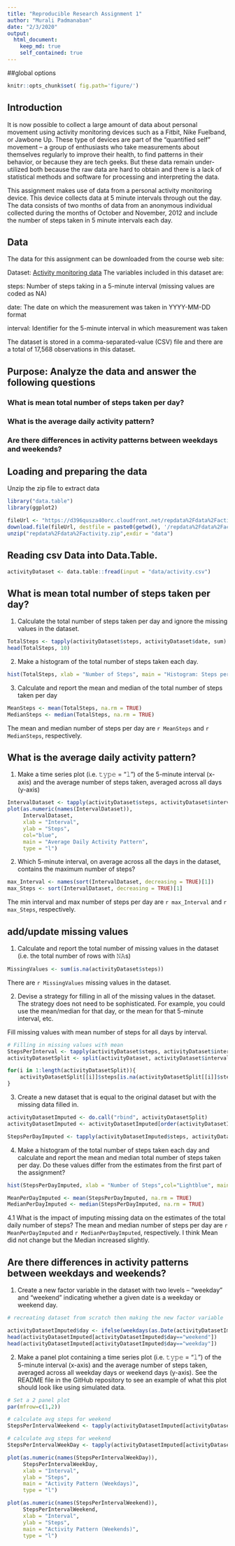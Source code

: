 ```yaml
---
title: "Reproducible Research Assignment 1"
author: "Murali Padmanaban"
date: "2/3/2020"
output: 
  html_document:
    keep_md: true
    self_contained: true
---
```


##global options
```r
knitr::opts_chunk$set( fig.path='figure/')
```

## Introduction
It is now possible to collect a large amount of data about personal movement using activity monitoring devices such as a Fitbit, Nike Fuelband, or Jawbone Up. These type of devices are part of the "quantified self" movement -- a group of enthusiasts who take measurements about themselves regularly to improve their health, to find patterns in their behavior, or because they are tech geeks. But these data remain under-utilized both because the raw data are hard to obtain and there is a lack of statistical methods and software for processing and interpreting the data.

This assignment makes use of data from a personal activity monitoring device. This device collects data at 5 minute intervals through out the day. The data consists of two months of data from an anonymous individual collected during the months of October and November, 2012 and include the number of steps taken in 5 minute intervals each day.

## Data
The data for this assignment can be downloaded from the course web site:

Dataset: [Activity monitoring data](https://d396qusza40orc.cloudfront.net/repdata%2Fdata%2Factivity.zip)
The variables included in this dataset are:

steps: Number of steps taking in a 5-minute interval (missing values are coded as NA)  

date: The date on which the measurement was taken in YYYY-MM-DD format  

interval: Identifier for the 5-minute interval in which measurement was taken  

The dataset is stored in a comma-separated-value (CSV) file and there are a total of 17,568 observations in this dataset.  

## Purpose: Analyze the data and answer the following questions  
### What is mean total number of steps taken per day?  
### What is the average daily activity pattern?  
### Are there differences in activity patterns between weekdays and weekends?  



## Loading and preparing the data
Unzip the zip file to extract data

```r
library("data.table")
library(ggplot2)

fileUrl <- "https://d396qusza40orc.cloudfront.net/repdata%2Fdata%2Factivity.zip"
download.file(fileUrl, destfile = paste0(getwd(), '/repdata%2Fdata%2Factivity.zip'), method = "curl")
unzip("repdata%2Fdata%2Factivity.zip",exdir = "data")
```

## Reading csv Data into Data.Table. 
```r
activityDataset <- data.table::fread(input = "data/activity.csv")
```

## What is mean total number of steps taken per day? 

1. Calculate the total number of steps taken per day and ignore the missing values in the dataset.

```r
TotalSteps <- tapply(activityDataset$steps, activityDataset$date, sum)
head(TotalSteps, 10)
```

2. Make a histogram of the total number of steps taken each day. 

```r
hist(TotalSteps, xlab = "Number of Steps", main = "Histogram: Steps per Day", col = "Lightblue")
```

3. Calculate and report the mean and median of the total number of steps taken per day
```r
MeanSteps <- mean(TotalSteps, na.rm = TRUE)
MedianSteps <- median(TotalSteps, na.rm = TRUE)
```

The mean and median number of steps per day are `r MeanSteps` and `r MedianSteps`, respectively.

## What is the average daily activity pattern?

1. Make a time series plot (i.e. 𝚝𝚢𝚙𝚎 = "𝚕") of the 5-minute interval (x-axis) and the average number of steps taken, averaged across all days (y-axis)

```r

IntervalDataset <- tapply(activityDataset$steps, activityDataset$interval, mean, na.rm = TRUE)
plot(as.numeric(names(IntervalDataset)), 
     IntervalDataset, 
     xlab = "Interval", 
     ylab = "Steps", 
     col="blue",
     main = "Average Daily Activity Pattern", 
     type = "l")

```

2. Which 5-minute interval, on average across all the days in the dataset, contains the maximum number of steps?

```r
max_Interval <- names(sort(IntervalDataset, decreasing = TRUE)[1])
max_Steps <- sort(IntervalDataset, decreasing = TRUE)[1]
```
The min interval and max number of steps per day are `r max_Interval` and `r max_Steps`, respectively.

## add/update missing values

1. Calculate and report the total number of missing values in the dataset (i.e. the total number of rows with 𝙽𝙰s)

```r
MissingValues <- sum(is.na(activityDataset$steps))
```

There are `r MissingValues` missing values in the dataset.

2. Devise a strategy for filling in all of the missing values in the dataset. The strategy does not need to be sophisticated. For example, you could use the mean/median for that day, or the mean for that 5-minute interval, etc.

Fill missing values with mean number of steps for all days by interval.

```r
# Filling in missing values with mean 
StepsPerInterval <- tapply(activityDataset$steps, activityDataset$interval, mean, na.rm = TRUE)
activityDatasetSplit <- split(activityDataset, activityDataset$interval)

for(i in 1:length(activityDatasetSplit)){
    activityDatasetSplit[[i]]$steps[is.na(activityDatasetSplit[[i]]$steps)] <- StepsPerInterval[i]
}

```

3. Create a new dataset that is equal to the original dataset but with the missing data filled in.

```r
activityDatasetImputed <- do.call("rbind", activityDatasetSplit)
activityDatasetImputed <- activityDatasetImputed[order(activityDatasetImputed$date) ,]

StepsPerDayImputed <- tapply(activityDatasetImputed$steps, activityDatasetImputed$date, sum)

```

4. Make a histogram of the total number of steps taken each day and calculate and report the mean and median total number of steps taken per day. Do these values differ from the estimates from the first part of the assignment? 

```r
hist(StepsPerDayImputed, xlab = "Number of Steps",col="Lightblue", main = "Histogram: Steps per Day (Imputed data)")

MeanPerDayImputed <- mean(StepsPerDayImputed, na.rm = TRUE)
MedianPerDayImputed <- median(StepsPerDayImputed, na.rm = TRUE)

```


4.1 What is the impact of imputing missing data on the estimates of the total daily number of steps?
The mean and median number of steps per day are `r MeanPerDayImputed` and `r MedianPerDayImputed`, respectively. I think Mean did not change but the Median increased slightly. 


## Are there differences in activity patterns between weekdays and weekends?

1. Create a new factor variable in the dataset with two levels – “weekday” and “weekend” indicating whether a given date is a weekday or weekend day.

```r
# recreating dataset from scratch then making the new factor variable

activityDatasetImputed$day <- ifelse(weekdays(as.Date(activityDatasetImputed$date)) == "Saturday" | weekdays(as.Date(activityDatasetImputed$date)) == "Sunday", "weekend", "weekday")
head(activityDatasetImputed[activityDatasetImputed$day=="weekend"])
head(activityDatasetImputed[activityDatasetImputed$day=="weekday"])
```

2. Make a panel plot containing a time series plot (i.e. 𝚝𝚢𝚙𝚎 = "𝚕") of the 5-minute interval (x-axis) and the average number of steps taken, averaged across all weekday days or weekend days (y-axis). See the README file in the GitHub repository to see an example of what this plot should look like using simulated data.

```r
# Set a 2 panel plot
par(mfrow=c(1,2))

# calculate avg steps for weekend
StepsPerIntervalWeekend <- tapply(activityDatasetImputed[activityDatasetImputed$day == "weekend" ,]$steps, activityDatasetImputed[activityDatasetImputed$day == "weekend" ,]$interval, mean, na.rm = TRUE)

# calculate avg steps for weekend
StepsPerIntervalWeekDay <- tapply(activityDatasetImputed[activityDatasetImputed$day == "weekday" ,]$steps, activityDatasetImputed[activityDatasetImputed$day == "weekday" ,]$interval, mean, na.rm = TRUE)

plot(as.numeric(names(StepsPerIntervalWeekDay)), 
     StepsPerIntervalWeekDay, 
     xlab = "Interval", 
     ylab = "Steps", 
     main = "Activity Pattern (Weekdays)", 
     type = "l")

plot(as.numeric(names(StepsPerIntervalWeekend)), 
     StepsPerIntervalWeekend, 
     xlab = "Interval", 
     ylab = "Steps", 
     main = "Activity Pattern (Weekends)", 
     type = "l")

```